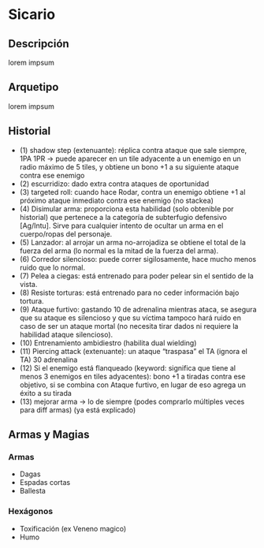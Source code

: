 
# Sicario

<Bleed>
  <Screenshot src={placeholderImage} alt="placeholder" full />
</Bleed>

## Descripción
lorem impsum

## Arquetipo
lorem impsum

## Historial
* (1) shadow step (extenuante): réplica contra ataque que sale siempre, 1PA 1PR -> puede aparecer en un tile adyacente a un enemigo en un radio máximo de 5 tiles, y obtiene un bono +1 a su siguiente ataque contra ese enemigo
* (2) escurridizo: dado extra contra ataques de oportunidad
* (3) targeted roll: cuando hace Rodar, contra un enemigo obtiene +1 al próximo ataque inmediato contra ese enemigo (no stackea)
* (4) Disimular arma: proporciona esta habilidad (solo obtenible por historial) que pertenece a la categoría de subterfugio defensivo [Ag/Intu]. Sirve para cualquier intento de ocultar un arma en el cuerpo/ropas del personaje.
* (5) Lanzador: al arrojar un arma no-arrojadiza se obtiene el total de la fuerza del arma (lo normal es la mitad de la fuerza del arma).
* (6) Corredor silencioso: puede correr sigilosamente, hace mucho menos ruido que lo normal.
* (7) Pelea a ciegas: está entrenado para poder pelear sin el sentido de la vista.
* (8) Resiste torturas: está entrenado para no ceder información bajo tortura.
* (9) Ataque furtivo: gastando 10 de adrenalina mientras ataca, se asegura que su ataque es silencioso y que su víctima tampoco hará ruido en caso de ser un ataque mortal (no necesita tirar dados ni requiere la habilidad ataque silencioso).
* (10) Entrenamiento ambidiestro (habilita dual wielding)
* (11) Piercing attack (extenuante): un ataque “traspasa” el TA (ignora el TA) 30 adrenalina
* (12) Si el enemigo está flanqueado (keyword: significa que tiene al menos 3 enemigos en tiles adyacentes): bono +1 a tiradas contra ese objetivo, si se combina con Ataque furtivo, en lugar de eso agrega un éxito a su tirada
* (13) mejorar arma -> lo de siempre (podes comprarlo múltiples veces para diff armas) (ya está explicado)

## Armas y Magias

### Armas
- Dagas
- Espadas cortas
- Ballesta

### Hexágonos
- Toxificación (ex Veneno magico)
- Humo

